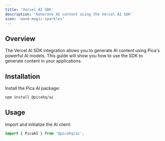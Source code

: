 ```yaml
---
title: 'Vercel AI SDK'
description: 'Generate AI content using the Vercel AI SDK'
icon: 'wand-magic-sparkles'
---
```


## Overview

The Vercel AI SDK integration allows you to generate AI content using Pica's powerful AI models. This guide will show you how to use the SDK to generate content in your applications.

## Installation

Install the Pica AI package:

```bash
npm install @picahq/ai
```

## Usage

Import and initialize the AI client:

```typescript
import { PicaAI } from '@picahq/ai';
```
